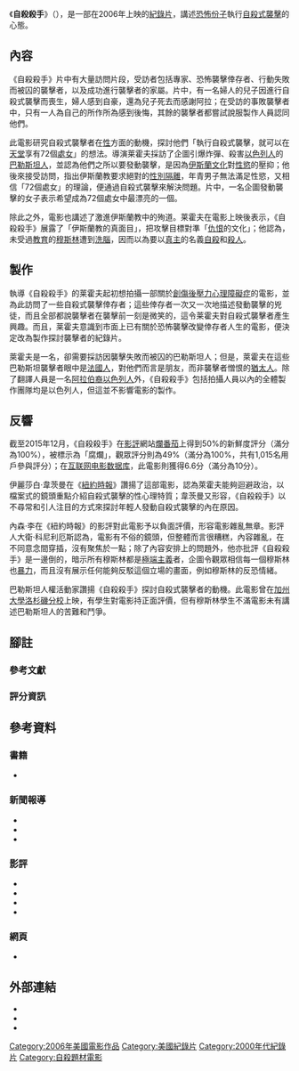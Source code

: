 {{電影資訊框
| 片名     = 《自殺殺手》
| 電影原名 = ''Suicide Killers''
| 圖像     = 自殺殺手.jpg
| 圖像說明 = 《自殺殺手》電影海報
| 導演     = {{link-en|皮埃尔·莱霍夫|Pierre Rehov}}
| 旁白     = 迈克尔·麦迪罗斯
| 配樂     = 約翰·卡爾弗拉
| 剪輯     = 尤里·塔切爾<br />亞歷山大·亞當<br />萊昂德羅·卡博內爾<br />迪倫·富拉斯
| 產地     = {{flag|USA}}
| 上映日期 = {{flag|USA}}：2006年8月25日
| 票房     = {{flag|USA}}：18,239[[美元|美元]]（一週）
}}
《'''自殺殺手'''》（{{lang-en|''Suicide Killers''}}），是一部在2006年上映的[[紀錄片|紀錄片]]，講述[[恐怖份子|恐怖份子]]執行[[自殺式襲擊|自殺式襲擊]]的心態。

== 內容 ==
《自殺殺手》片中有大量訪問片段，受訪者包括專家、恐怖襲擊倖存者、行動失敗而被囚的襲擊者，以及成功進行襲擊者的家屬{{sfn|LEE|2006}}。片中，有一名婦人的兒子因進行自殺式襲擊而喪生，婦人感到自豪，還為兒子死去而感謝阿拉；在受訪的事敗襲擊者中，只有一人為自己的所作所為感到後悔，其餘的襲擊者都嘗試說服製作人員認同他們{{sfn|Curiel|2006}}。

此電影研究自殺式襲擊者在[[人类的性|性]]方面的動機，探討他們「執行自殺式襲擊，就可以在[[天堂_(伊斯蘭教)|天堂]]享有72個[[處女|處女]]」的想法{{sfn|KURTZ|2006}}。導演莱霍夫採訪了企圖引爆炸彈、殺害[[以色列人|以色列人]]的[[巴勒斯坦人|巴勒斯坦人]]，並認為他們之所以要發動襲擊，是因為[[伊斯蘭文化|伊斯蘭文化]]對[[性慾|性慾]]的壓抑{{sfn|Curiel|2006}}；他後來接受訪問，指出伊斯蘭教要求絕對的[[性別隔離|性別隔離]]，年青男子無法滿足性慾，又相信「72個處女」的理論，便通過自殺式襲擊來解決問題{{sfn|Anderson|2007|p=30–31}}。片中，一名企圖發動襲擊的女子表示希望成為72個處女中最漂亮的一個{{sfn|Curiel|2006}}。

除此之外，電影也講述了激進伊斯蘭教中的殉道{{sfn|LEE|2006}}。莱霍夫在電影上映後表示，《自殺殺手》展露了「伊斯蘭教的真面目」，把攻擊目標對準「[[仇恨|仇恨]]的文化」；他認為，未受過[[教育|教育]]的[[穆斯林|穆斯林]]遭到[[洗腦|洗腦]]，因而以為要以[[真主|真主]]的名義[[自殺|自殺]]和[[殺人|殺人]]{{sfn|Anderson|2007|p=30}}。

== 製作 ==
執導《自殺殺手》的莱霍夫起初想拍攝一部關於[[創傷後壓力心理障礙症|創傷後壓力心理障礙症]]的電影，並為此訪問了一些自殺式襲擊倖存者；這些倖存者一次又一次地描述發動襲擊的兇徒，而且全部都說襲擊者在襲擊前一刻是微笑的，這令莱霍夫對自殺式襲擊者產生興趣{{sfn|Rehov|2005}}。而且，莱霍夫意識到市面上已有關於恐怖襲擊改變倖存者人生的電影，便決定改為製作探討襲擊者的紀錄片{{sfn|Curiel|2006}}。

萊霍夫是一名{{link-en|法國猶太人歷史|History of the Jews in France|法國猶太人}}{{sfn|MYRE|2003}}，卻需要採訪因襲擊失敗而被囚的巴勒斯坦人；但是，萊霍夫在這些巴勒斯坦襲擊者眼中是[[法國人|法國人]]，對他們而言是朋友，而非襲擊者憎恨的[[猶太人|猶太人]]{{sfn|Curiel|2006}}。除了翻譯人員是一名[[阿拉伯裔以色列人|阿拉伯裔以色列人]]外，《自殺殺手》包括拍攝人員以內的全體製作團隊均是以色列人，但這並不影響電影的製作{{sfn|Curiel|2006}}。

== 反響 ==
截至2015年12月，《自殺殺手》在[[影評|影評]]網站[[爛番茄|爛番茄]]上得到50%的新鮮度評分（滿分為100%），被標示為「腐爛」，觀眾評分則為49%（滿分為100%，共有1,015名用戶參與評分）{{efn|name=Tomatoes}}；在[[互联网电影数据库|互联网电影数据库]]，此電影則獲得6.6分（滿分為10分）{{efn|name=IMDb}}。

伊麗莎白·韋茨曼在《[[紐約時報|紐約時報]]》讚揚了這部電影，認為萊霍夫能夠迴避政治，以檔案式的鏡頭重點介紹自殺式襲擊的性心理特質；韋茨曼又形容，《自殺殺手》以不尋常和引人注目的方式來探討年輕人發動自殺式襲擊的內在原因{{sfn|Weitzman|2006}}。

內森·李在《紐約時報》的影評對此電影予以負面評價，形容電影雜亂無章{{sfn|LEE|2006}}。影評人大衛·科尼利厄斯認為，電影有不俗的鏡頭，但整體而言很糟糕，內容雜亂，在不同意念間穿插，沒有聚焦於一點；除了內容安排上的問題外，他亦批評《自殺殺手》是一邊倒的，暗示所有穆斯林都是[[極端主義|極端主義]]者，企圖令觀眾相信每一個穆斯林也[[暴力|暴力]]，而且沒有展示任何能夠反駁這個立場的畫面，例如穆斯林的反恐情緒{{sfn|Cornelius|2007}}。

巴勒斯坦人權活動家{{link-en|艾德·巴塞姆|Bassem Eid}}讚揚《自殺殺手》探討自殺式襲擊者的動機{{sfn|Curiel|2006}}。此電影曾在[[加州大學洛杉磯分校|加州大學洛杉磯分校]]上映，有學生對電影持正面評價，但有穆斯林學生不滿電影未有講述巴勒斯坦人的苦難和鬥爭{{sfn|THALER|2006}}。

== 腳註 ==
=== 參考文獻 ===
{{reflist|2}}

=== 評分資訊 ===
{{notelist|1=
{{efn|name=IMDb|1={{IMDb title|0830968|自殺殺手}}}}
{{efn|name=Tomatoes|1={{Rotten Tomatoes|1175769-suicide_killers|自殺殺手}}}}
}}

== 參考資料 ==
=== 書籍 ===
* {{cite book|author1=Kerby Anderson|title=A Biblical Point of View on Islam|publisher=Harvest House Publishers|year=2007|isbn=9780736934824|ref=CITEREFAnderson2007}}

=== 新聞報導 ===
* {{cite news|author1=Jonathan Curiel|title=The mind of a suicide bomber / A politically incorrect film explores the bomb bearers' many motivations|url=http://www.sfgate.com/opinion/article/The-mind-of-a-suicide-bomber-A-politically-2485436.php|accessdate=2015-12-20|agency=SFGate|date=2006-10-22|archiveurl=https://archive.is/20151220030517/http://www.sfgate.com/opinion/article/The-mind-of-a-suicide-bomber-A-politically-2485436.php|archivedate=2015-12-20|deadurl=no|ref=CITEREFCuriel2006}}
* {{cite news|author1=GREG MYRE|title=New Battle Over Jenin, on Television|url=http://www.nytimes.com/2003/04/15/world/new-battle-over-jenin-on-television.html|accessdate=2015-12-20|agency=The New York Times|date=2003-04-15|archiveurl=https://archive.is/20130130061735/http://www.nytimes.com/2003/04/15/world/new-battle-over-jenin-on-television.html|archivedate=2013-01-30|deadurl=no|ref=CITEREFMYRE2003}}
* {{cite news|author1=BEN THALER|title=Film examines suicide bombers|url=http://dailybruin.com/2006/11/14/film-examines-suicide-bombers/|accessdate=2015-12-20|agency=Daily Bruin|date=2006-11-14|archiveurl=https://archive.is/20151220141820/http://dailybruin.com/2006/11/14/film-examines-suicide-bombers/|archivedate=2015-12-20|deadurl=no|ref=CITEREFTHALER2006}}

=== 影評 ===
* {{cite web|author1=NATHAN LEE|title=The Faces of Radical Islamic Martyrdom|url=http://www.nytimes.com/2006/08/25/movies/25suic.html|website=The New York Times|accessdate=2015-12-20|archiveurl=https://archive.is/20151220023754/http://www.nytimes.com/2006/08/25/movies/25suic.html?_r=0|archivedate=2015-12-20|deadurl=no|date=2006-08-25|ref=CITEREFLEE2006}}
* {{cite web|author1=STANLEY KURTZ|title=Suicide Killers|url=http://www.nationalreview.com/corner/131395/suicide-killers-stanley-kurtz|website=National Review|accessdate=2015-12-20|archiveurl=https://archive.is/20151220025959/http://www.nationalreview.com/corner/131395/suicide-killers-stanley-kurtz|archivedate=2015-12-20|deadurl=no|date=2006-10-31|ref=CITEREFKURTZ2006}}
* {{cite web|author1=David Cornelius|title=Suicide Killers|url=http://www.efilmcritic.com/review.php?movie=16152&reviewer=392|website=eFilmCritic.com|accessdate=2015-12-20|archiveurl=https://archive.is/20151220133748/http://www.efilmcritic.com/review.php?movie=16152&reviewer=392|archivedate=2015-12-20|deadurl=no|date=2007-04-19|ref=CITEREFCornelius2007}}
* {{cite web|author1=Elizabeth Weitzman|title=Fatal attraction|url=http://www.nydailynews.com/entertainment/movies/moviereviews/story/446567p-375829c.html|website=NY Daily News|accessdate=2015-12-20|archiveurl=https://web.archive.org/web/20060829210744/http://www.nydailynews.com/entertainment/movies/moviereviews/story/446567p-375829c.html|archivedate=2006-08-29|deadurl=yes|date=2006-08-25|ref=CITEREFWeitzman2006}}

=== 網頁 ===
* {{cite web|author1=Pierre Rehov|title=The Counterterrorism Blog Interview with Pierre Rehov, documentary filmmaker, on psychology behind suicide bombings.|url=http://www.pierrerehov.com/media_ctblog.htm|website=Pierre Rehov's Middle East Documentaries|accessdate=2015-12-20|archiveurl=https://archive.is/20151220083313/http://www.pierrerehov.com/media_ctblog.htm|archivedate=2015-12-20|deadurl=yes|year=2005|ref=CITEREFRehov2005}}

== 外部連結 ==
* {{IMDb title|0830968|自殺殺手}}
* {{Rotten Tomatoes|1175769-suicide_killers|自殺殺手}}
* {{youtube|wDk_iGP9yxw|Suicide Killers Movie Trailer}}

{{DEFAULTSORT:Suicide Killers}}
[[Category:2006年美國電影作品|Category:2006年美國電影作品]]
[[Category:美國紀錄片|Category:美國紀錄片]]
[[Category:2000年代紀錄片|Category:2000年代紀錄片]]
[[Category:自殺題材電影|Category:自殺題材電影]]